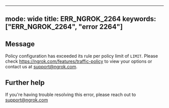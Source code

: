 
---
mode: wide
title: ERR_NGROK_2264
keywords: ["ERR_NGROK_2264", "error 2264"]
---

## Message
Policy configuration has exceeded its rule per policy limit of `LIMIT`. Please check https://ngrok.com/features/traffic-policy to view your options or contact us at support@ngrok.com.




## Further help
If you're having trouble resolving this error, please reach out to [support@ngrok.com](mailto:support@ngrok.com?subject=Help%20with%20ERR_NGROK_2264)


